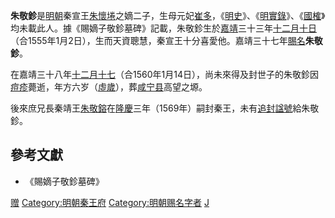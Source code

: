 '''朱敬鉁'''{{BD|1555年|1月2日|1560年|1月14日|catIdx=Z朱敬鉁}}是[[明朝|明朝]]秦宣王[[朱懷埢|朱懷埢]]之嫡二子，生母元妃[[崔多|崔多]]，《[[明史|明史]]》、《[[明實錄|明實錄]]》、《[[國榷|國榷]]》均未載此人。據《賜嫡子敬鉁墓碑》記載，朱敬鉁生於[[嘉靖|嘉靖]]三十三年[[十二月十日|十二月十日]]（合1555年1月2日），生而天資聰慧，秦宣王十分喜愛他。嘉靖三十七年[[賜名|賜名]]'''朱敬鉁'''。

在嘉靖三十八年[[十二月十七|十二月十七]]（合1560年1月14日），尚未來得及封世子的朱敬鉁因[[天花|痘疹]]薨逝，年方六岁（[[虛歲|虛歲]]），葬[[咸宁县|咸宁县]]高望之塬。

後來庶兄長秦靖王[[朱敬鎔|朱敬鎔]]在[[隆庆_(明朝)|隆慶]]三年（1569年）嗣封秦王，未有[[追封|追封]][[諡號|諡號]]給朱敬鉁。

==參考文獻==
*《賜嫡子敬鉁墓碑》

[[Category:明朝世子|赠]]
[[Category:明朝秦王府|Category:明朝秦王府]]
[[Category:明朝赐名字者|Category:明朝赐名字者]]
[[Category:朱姓|J]]